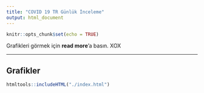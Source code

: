 ```yaml
---
title: "COVID 19 TR Günlük İnceleme"
output: html_document
---
```


```r
knitr::opts_chunk$set(echo = TRUE)
```

Grafikleri görmek için __read more__'a basın. XOX

---

## Grafikler

```r
htmltools::includeHTML("./index.html")
```

